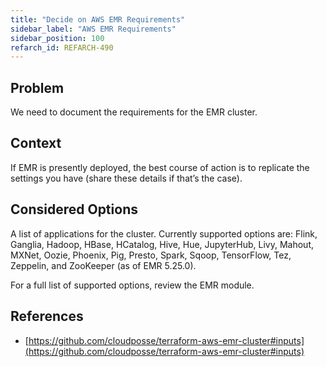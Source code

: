 ```yaml
---
title: "Decide on AWS EMR Requirements"
sidebar_label: "AWS EMR Requirements"
sidebar_position: 100
refarch_id: REFARCH-490
---
```


## Problem
We need to document the requirements for the EMR cluster.

## Context
If EMR is presently deployed, the best course of action is to replicate the settings you have (share these details if that’s the case).

## Considered Options
A list of applications for the cluster. Currently supported options are: Flink, Ganglia, Hadoop, HBase, HCatalog, Hive, Hue, JupyterHub, Livy, Mahout, MXNet, Oozie, Phoenix, Pig, Presto, Spark, Sqoop, TensorFlow, Tez, Zeppelin, and ZooKeeper (as of EMR 5.25.0).

For a full list of supported options, review the EMR module.

## References
- [https://github.com/cloudposse/terraform-aws-emr-cluster#inputs](https://github.com/cloudposse/terraform-aws-emr-cluster#inputs)


